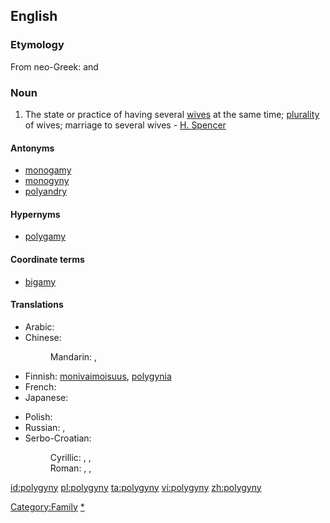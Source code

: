 ==English==

===Etymology===
From neo-Greek: {{term|πολύ|tr=poly||many}} and {{term|γυνή|tr=gyny||woman}}

===Noun===
{{en-noun|polygynies}}

# The state or practice of having several [[wife|wives]] at the same time; [[plurality]] of wives; marriage to several wives - [[w:Herbert Spencer|H. Spencer]]

====Antonyms====
* [[monogamy]]
* [[monogyny]]
* [[polyandry]]

====Hypernyms====
* [[polygamy]]

====Coordinate terms====
* [[bigamy]]

====Translations====
{{trans-top|plurality of wives at the same time}}
* Arabic: {{t|ar|تعدد الزوجات|m|tr=ta3áddud al-zawjaat|sc=Arab}}
* Chinese:
*: Mandarin: {{t|cmn|一夫多妻|tr=yī fū duō qī|sc=Hani}}, {{t|zh|一夫多妻制|tr=yī fū duō qī zhì|sc=Hani}}
* Finnish: [[monivaimoisuus]], [[polygynia]]
* French: {{t+|fr|polygynie|f}}
* Japanese: {{t|ja|一夫多妻|tr=ippu-tasai}}
{{trans-mid}}
* Polish: {{t|pl|poligynia|f}}
* Russian: {{t|ru|многожёнство|n|sc=Cyrl|tr=mnogožónstvo}}, {{t|ru|полигиния|f|tr=poliginíja|sc=Cyrl}}
* Serbo-Croatian:
*: Cyrillic: {{t|sh|многоженство|n|alt=многоже́нство}}, {{t|sh|вишеженство|n}}, {{t|sh|полигинија|f}}
*: Roman: {{t|sh|mnogoženstvo|n|alt=mnogožénstvo}}, {{t|sh|višeženstvo|n}}, {{t|sh|poliginija|f|alt=poligìnija}}
{{trans-bottom}}

[[Category:Family]]
[[Category:Marriage|*]]

[[id:polygyny]]
[[pl:polygyny]]
[[ta:polygyny]]
[[vi:polygyny]]
[[zh:polygyny]]